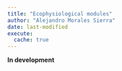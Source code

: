 ```yaml
---
title: "Ecophysiological modules"
author: "Alejandro Morales Sierra"
date: last-modified
execute: 
  cache: true
---
```



**In development**